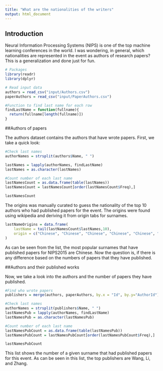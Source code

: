 ```yaml
---
title: "What are the nationalities of the writers"
output: html_document
---
```


## Introduction

Neural Information Processing Systems (NIPS) is one of the top machine learning conferences in the world. I was wondering, in general, which nationalities are represented in the event as authors of research papers? This is a generalization and done just for fun.

```r
# Packages
library(readr)
library(dplyr)

# Read input data
authors = read_csv("input/Authors.csv")
paperAuthors = read_csv("input/PaperAuthors.csv")

#Function to find last name for each row
findLastName = function(fullname){
  return(fullname[length(fullname)])
}
```

##Authors of papers

The authors dataset contains the authors that have wrote papers. First, we take a quick look:

```r
#Check last names
authorNames = strsplit(authors$Name, " ")

lastNames = lapply(authorNames, findLastName)
lastNames = as.character(lastNames)

#Count number of each last name
lastNamesCount = as.data.frame(table(lastNames))
lastNamesCount = lastNamesCount[order(lastNamesCount$Freq),]

lastNamesCount
```


The origins was manually curated to guess the nationality of the top 10 authors who had published papers for the event. The origins were found using wikipedia and deriving it from origin tabs for surnames. 

```r
lastNameOrigins = data.frame(
    lastName = tail(lastNamesCount$lastNames,10),
    origin = c("Chinese", "Chinese", "Chinese", "Chinese", "Chinese", "Chinese", "Chinese", "Chinese", "Chinese", "Chinese")
)
```

As can be seen from the list, the most popular surnames that have published papers for NIPS2015 are Chinese. Now the question is, if there is any difference based on the numbers of papers that they have published.

##Authors and their published works

Now, we take a look into the authors and the number of papers they have published.

```r
#Find who wrote papers
publishers = merge(authors, paperAuthors, by.x = "Id", by.y="AuthorId")

#Check last names
authorNames = strsplit(publishers$Name, " ")
lastNamesPub = lapply(authorNames, findLastName)
lastNamesPub = as.character(lastNamesPub)

#Count number of each last name
lastNamesPubCount = as.data.frame(table(lastNamesPub))
lastNamesPubCount = lastNamesPubCount[order(lastNamesPubCount$Freq),]

lastNamesPubCount
```

This list shows the number of a given surname that had published papers for this event. As can be seen in this list, the top publishers are Wang, Li, and Zhang.